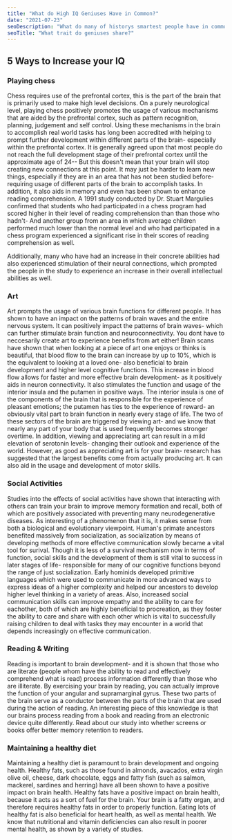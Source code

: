 ```yaml
---
title: "What do High IQ Geniuses Have in Common?"
date: "2021-07-23"
seoDescription: "What do many of historys smartest people have in common with each other?"
seoTitle: "What trait do geniuses share?"
---
```

## 5 Ways to Increase your IQ


### Playing chess
Chess requires use of the prefrontal cortex, this is the part of the brain that is primarily used to make high level decisions. 
On a purely neurological level, playing chess positively promotes the usage of various mechanisms that are aided by the prefrontal cortex, such as 
pattern recognition, planning, judgement and self control. Using these mechanisms in the brain to accomplish real world tasks has long been accredited 
with helping to prompt further development within different parts of the brain- especially within the prefrontal cortex. It is generally agreed upon that
most people do not reach the full development stage of their prefrontal cortex until the approximate age of 24-- But this doesn't mean that your brain
will stop creating new connections at this point. It may just be harder to learn new things, especially if they are in an area that has not been studied
before- requiring usage of different parts of the brain to accomplish tasks. In addition, it also aids in memory and even has been shown to enhance 
reading comprehension. A 1991 study conducted by Dr. Stuart Margulies confirmed that students who had participated in a chess program had scored higher in
their level of reading comprehension than than those who hadn't- And another group from an area in which average children performed much lower than the normal level
and who had participated in a chess program experienced a significant rise in their scores of reading comprehension as well.

Additionally, many who have had an increase in their concrete abilities had also experienced stimulation of their neural connections, which prompted the people
in the study to experience an increase in their overall intellectual abilities as well.


### Art
Art prompts the usage of various brain functions for different people. It has shown to have an impact on the patterns of brain waves and the entire nervous system.
It can positively impact the patterns of brain waves- which can further stimulate brain function and neuroconnectivity. You dont have to neccesarily create art to
experience benefits from art either! Brain scans have shown that when looking at a piece of art one enjoys or thinks is beautiful, that blood flow to the brain
can increase by up to 10%, which is the equivalent to looking at a loved one- also beneficial to brain development and higher level cognitive functions.
This increase in blood flow allows for faster and more effective brain development- as it positively aids in neuron connectivity. It also stimulates the function and
usage of the interior insula and the putamen in positive ways. The interior insula is one of the components of the brain that is responsible for the experience of 
pleasant emotions; the putamen has ties to the experience of reward- an obviously vital part to brain function in nearly every stage of life. The two of these sectors
of the brain are triggered by viewing art- and we know that nearly any part of your body that is used frequently becomes stronger overtime. In addition, viewing and 
appreciating art can result in a mild elevation of serotonin levels- changing their outlook and experience of the world. However, as good as appreciating art is for
your brain- research has suggested that the largest benefits come from actually producing art. It can also aid in the usage and development of motor skills.


### Social Activities
Studies into the effects of social activities have shown that interacting with others can train your brain to improve memory formation and recall, both of which are
positively associated with preventing many neurodegenerative diseases. As interesting of a phenomenon that it is, it makes sense from both a biological and evolutionary
viewpoint. Human's primate ancestors benefited massively from socialization, as socialization by means of developing methods of more effective communication 
slowly became a vital tool for surival. Though it is less of a survival mechanism now in terms of function, social skills and the development of them is still vital
to success in later stages of life- responsible for many of our cognitive functions beyond the range of just socialization. Early hominids developed primitive languages
which were used to communicate in more advanced ways to express ideas of a higher complexity and helped our ancestors to develop higher level thinking in a variety
of areas. Also, increased social communication skills can improve empathy and the ability to care for eachother, both of which are highly beneficial to procreation,
as they foster the ability to care and share with each other which is vital to successfully raising children to deal with tasks they may encounter in a world that depends increasingly on
effective communication.


### Reading & Writing
Reading is important to brain development- and it is shown that those who are literate (people whom have the ability to read and effectively comprehend what is read) process
information differently than those who are illiterate. By exercising your brain by reading, you can actually improve the function of your angular and
supramarginal gyrus. These two parts of the brain serve as a conductor between the parts of the brain that are used during the action of reading. An interesting piece of this
knowledge is that our brains process reading from a book and reading from an electronic device quite differently. Read about our study into whether screens or books offer better
memory retention to readers.


### Maintaining a healthy diet
Maintaining a healthy diet is paramount to brain development and ongoing health. Healthy fats, such as those found in almonds, avacados, extra
virgin olive oil, cheese, dark chocolate, eggs and fatty fish (such as salmon, mackerel, sardines and herring) have all been shown to
have a positive impact on brain health. Healthy fats have a positive impact on brain health, because it acts as a sort of fuel for the brain.
Your brain is a fatty organ, and therefore requires healthy fats in order to properly function. Eating lots of healthy fat is also beneficial
for heart health, as well as mental health. We know that nutritional and vitamin deficiencies can also result in poorer mental health, as shown
by a variety of studies.
